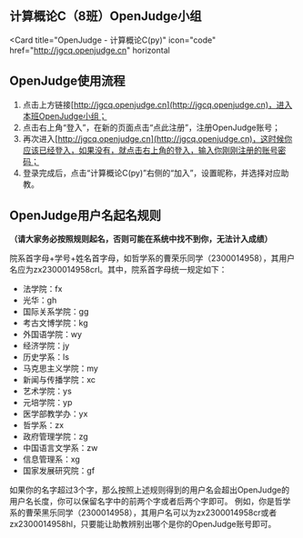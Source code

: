 ## 计算概论C（8班）OpenJudge小组
<Card
  title="OpenJudge - 计算概论C(py)"
  icon="code"
  href="http://jgcq.openjudge.cn"
  horizontal
>
</Card>

## OpenJudge使用流程
1. 点击上方链接[http://jgcq.openjudge.cn](http://jgcq.openjudge.cn)，进入本班OpenJudge小组；
2. 点击右上角“登入”，在新的页面点击“点此注册”，注册OpenJudge账号；
3. 再次进入[http://jgcq.openjudge.cn](http://jgcq.openjudge.cn)，这时候你应该已经登入，如果没有，就点击右上角的登入，输入你刚刚注册的账号密码；
4. 登录完成后，点击“计算概论C(py)”右侧的“加入”，设置昵称，并选择对应助教。

## OpenJudge用户名起名规则
**（请大家务必按照规则起名，否则可能在系统中找不到你，无法计入成绩）**

院系首字母+学号+姓名首字母，如哲学系的曹荣乐同学（2300014958），其用户名应为zx2300014958crl。其中，院系首字母统一规定如下：  

- 法学院：fx
- 光华：gh
- 国际关系学院：gg
- 考古文博学院：kg
- 外国语学院：wy
- 经济学院：jy
- 历史学系：ls
- 马克思主义学院：my
- 新闻与传播学院：xc
- 艺术学院：ys
- 元培学院：yp
- 医学部教学办：yx
- 哲学系：zx
- 政府管理学院：zg
- 中国语言文学系：zw
- 信息管理系：xg
- 国家发展研究院：gf

<Info>
如果你的名字超过3个字，那么按照上述规则得到的用户名会超出OpenJudge的用户名长度，你可以保留名字中的前两个字或者后两个字即可。  
例如，你是哲学系的曹荣黑乐同学（2300014958），其用户名可以为zx2300014958cr或者zx2300014958hl，只要能让助教辨别出哪个是你的OpenJudge账号即可。
</Info>